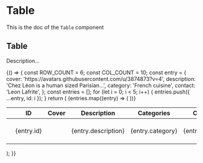 <!--- Table.stories.mdx --->


<Meta title="Design System/Organisms/Table" component={Table} />

# Table

This is the doc of the `Table` component

## Table

Description...

<Canvas>
  <Story name="base">
    {() => {
      const ROW_COUNT = 6;
      const COL_COUNT = 10;
      const entry = {
        cover: 'https://avatars.githubusercontent.com/u/3874873?v=4',
        description: 'Chez Léon is a human sized Parisian...',
        category: 'French cuisine',
        contact: 'Leon Lafrite',
      };
      const entries = [];
      for (let i = 0; i < 5; i++) {
        entries.push({ ...entry, id: i });
      }
      return (
        <Box padding={8} background="neutral100">
          <Table colCount={COL_COUNT} rowCount={ROW_COUNT}>
            <Thead>
              <Tr>
                <Th>
                  <BaseCheckbox aria-label="Select all entries" />
                </Th>
                <Th>
                  <TableLabel as="span">ID</TableLabel>
                </Th>
                <Th>
                  <TableLabel as="span">Cover</TableLabel>
                </Th>
                <Th>
                  <TableLabel as="span">Description</TableLabel>
                </Th>
                <Th>
                  <TableLabel as="span">Categories</TableLabel>
                </Th>
                <Th>
                  <TableLabel as="span">Contact</TableLabel>
                </Th>
                <Th>
                  <VisuallyHidden>Actions</VisuallyHidden>
                </Th>
                <Th>More</Th>
                <Th>More</Th>
                <Th>More</Th>
              </Tr>
            </Thead>
            <Tbody>
              {entries.map((entry) => (
                <Tr key={entry.id}>
                  <Td>
                    <BaseCheckbox aria-label={`Select ${entry.contact}`} />
                  </Td>
                  <Td>
                    <Text textColor="neutral600" as="span">
                      {entry.id}
                    </Text>
                  </Td>
                  <Td>
                    <Avatar src={entry.cover} alt={entry.contact} />
                  </Td>
                  <Td>
                    <Text textColor="neutral600" as="span">
                      {entry.description}
                    </Text>
                  </Td>
                  <Td>
                    <Text textColor="neutral600" as="span">
                      {entry.category}
                    </Text>
                  </Td>
                  <Td>
                    <Text textColor="neutral600" as="span">
                      {entry.contact}
                    </Text>
                  </Td>
                  <Td>
                    <IconButton onClick={() => console.log('edit')} title="Edit" noBorder>
                      <EditIcon />
                    </IconButton>
                  </Td>
                  <Td>
                    <Text textColor="neutral600" as="span">
                      {entry.description}
                    </Text>
                  </Td>
                  <Td>
                    <Text textColor="neutral600" as="span">
                      {entry.description}
                    </Text>
                  </Td>
                  <Td>
                    <Text textColor="neutral600" as="span">
                      {entry.description}
                    </Text>
                  </Td>
                </Tr>
              ))}
            </Tbody>
          </Table>
        </Box>
      );
    }}
  </Story>
</Canvas>

